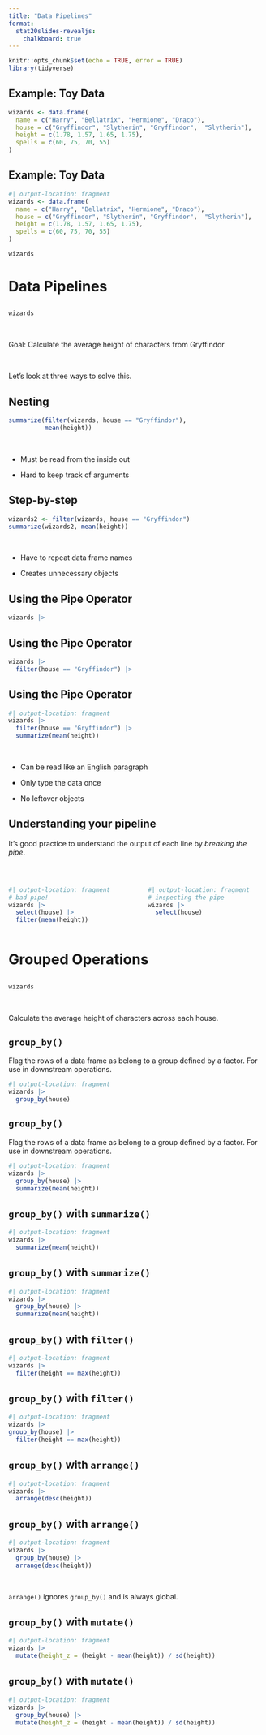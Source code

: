 ```yaml
---
title: "Data Pipelines"
format:
  stat20slides-revealjs:
    chalkboard: true
---
```


```r
knitr::opts_chunk$set(echo = TRUE, error = TRUE)
library(tidyverse)
```


## Example: Toy Data {auto-animate=true}

```r
wizards <- data.frame(
  name = c("Harry", "Bellatrix", "Hermione", "Draco"),
  house = c("Gryffindor", "Slytherin", "Gryffindor",  "Slytherin"),
  height = c(1.78, 1.57, 1.65, 1.75),
  spells = c(60, 75, 70, 55)
)
```


## Example: Toy Data {auto-animate=true}

```r
#| output-location: fragment
wizards <- data.frame(
  name = c("Harry", "Bellatrix", "Hermione", "Draco"),
  house = c("Gryffindor", "Slytherin", "Gryffindor",  "Slytherin"),
  height = c(1.78, 1.57, 1.65, 1.75),
  spells = c(60, 75, 70, 55)
)

wizards
```


# Data Pipelines

##

```r
wizards
```

\

::: {.fragment}
[Goal:]{.bold-hilit} Calculate the average height of characters from Gryffindor
:::

\

::: {.fragment}
Let's look at three ways to solve this.
:::


## Nesting

```r
summarize(filter(wizards, house == "Gryffindor"),
          mean(height))
```

\

::: {.fragment}
::: {.incremental}
- Must be read from the inside out

- Hard to keep track of arguments
:::
:::


## Step-by-step

```r
wizards2 <- filter(wizards, house == "Gryffindor")
summarize(wizards2, mean(height))
```

\

::: {.fragment}
::: {.incremental}
- Have to repeat data frame names

- Creates unnecessary objects
:::
:::


## Using the Pipe Operator {auto-animate=true}

```r
wizards |>
```

## Using the Pipe Operator {auto-animate=true}

```r
wizards |> 
  filter(house == "Gryffindor") |> 
```

## Using the Pipe Operator {auto-animate=true}

```r
#| output-location: fragment
wizards |> 
  filter(house == "Gryffindor") |> 
  summarize(mean(height))
```

\

::: {.fragment}
::: {.incremental}
- Can be read like an English paragraph

- Only type the data once

- No leftover objects
:::
:::


## Understanding your pipeline

It's good practice to understand the output of each line by _breaking the pipe_.

\

:::: {.columns}
::: {.column width="50%"}
::: {.fragment}
```r
#| output-location: fragment
# bad pipe!
wizards |> 
  select(house) |> 
  filter(mean(height))
```
:::
:::

::: {.column width="45%"}
::: {.fragment}
```r
#| output-location: fragment
# inspecting the pipe
wizards |> 
  select(house)
```
:::
:::

::::


# Grouped Operations

##

```r
wizards
```

\

:::{.fragment}
Calculate the average height of characters across each house.
:::


## `group_by()`

Flag the rows of a data frame as belong to a group defined by a factor. For use in downstream operations.

:::{.fragment}
```r
#| output-location: fragment
wizards |> 
  group_by(house)
```
:::


## `group_by()`

Flag the rows of a data frame as belong to a group defined by a factor. For use in downstream operations.

:::{.fragment}
```r
#| output-location: fragment
wizards |> 
  group_by(house) |> 
  summarize(mean(height))
```
:::


## `group_by()` with `summarize()` {auto-animate=true}

:::{.fragment}
```r
#| output-location: fragment
wizards |> 
  summarize(mean(height))
```
:::


## `group_by()` with `summarize()` {auto-animate=true}

```r
#| output-location: fragment
wizards |> 
  group_by(house) |> 
  summarize(mean(height))
```


## `group_by()` with `filter()` {auto-animate=true}

:::{.fragment}
```r
#| output-location: fragment
wizards |> 
  filter(height == max(height))
```
:::


## `group_by()` with `filter()` {auto-animate=true}

```r
#| output-location: fragment
wizards |> 
group_by(house) |> 
  filter(height == max(height))
```


## `group_by()` with `arrange()` {auto-animate=true}

:::{.fragment}
```r
#| output-location: fragment
wizards |> 
  arrange(desc(height))
```
:::


## `group_by()` with `arrange()` {auto-animate=true}

```r
#| output-location: fragment
wizards |> 
  group_by(house) |> 
  arrange(desc(height))
```

\

:::{.fragment}
`arrange()` ignores `group_by()` and is always global.
:::


## `group_by()` with `mutate()` {auto-animate=true}

:::{.fragment}
```r
#| output-location: fragment
wizards |> 
  mutate(height_z = (height - mean(height)) / sd(height))
```
:::


## `group_by()` with `mutate()` {auto-animate=true}

```r
#| output-location: fragment
wizards |> 
  group_by(house) |> 
  mutate(height_z = (height - mean(height)) / sd(height))
```



